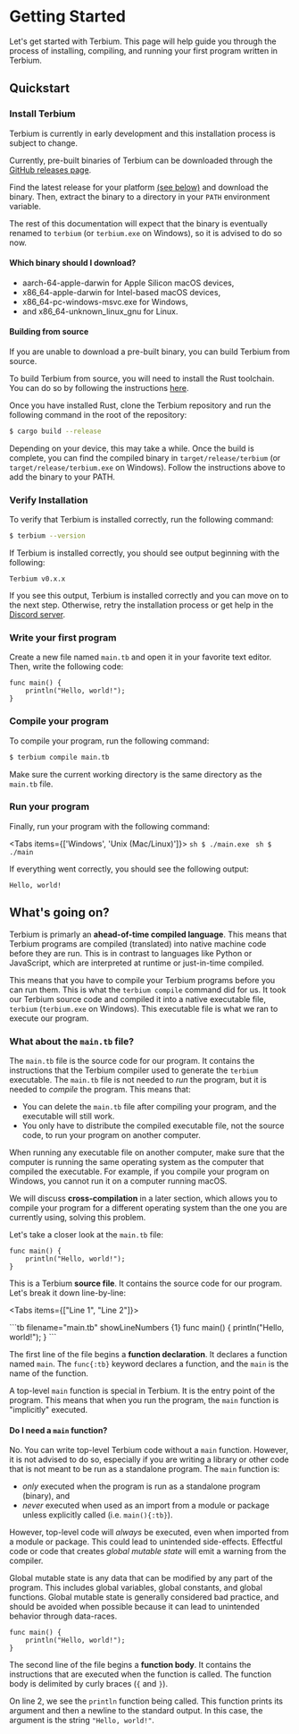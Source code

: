 
# Getting Started

Let's get started with Terbium. This page will help guide you through the process of installing, compiling, and running
your first program written in Terbium.

## Quickstart

<Steps>

### Install Terbium

<Callout type="warning">

Terbium is currently in early development and this installation process is subject to change.

</Callout>

Currently, pre-built binaries of Terbium can be downloaded through the
[GitHub releases page](https://github.com/terbium-lang/terbium/releases).

Find the latest release for your platform [(see below)](#which-binary-should-i-download) and download the binary.
Then, extract the binary to a directory in your `PATH` environment variable.

The rest of this documentation will expect that the binary is eventually renamed to `terbium` (or `terbium.exe` on Windows), so it is advised to do so now.

#### Which binary should I download?

* aarch-64-apple-darwin for Apple Silicon macOS devices,
* x86_64-apple-darwin for Intel-based macOS devices,
* x86_64-pc-windows-msvc.exe for Windows,
* and x86_64-unknown_linux_gnu for Linux.

#### Building from source

If you are unable to download a pre-built binary, you can build Terbium from source.

To build Terbium from source, you will need to install the Rust toolchain. You can do so by following the instructions
[here](https://doc.rust-lang.org/book/ch01-01-installation.html).

Once you have installed Rust, clone the Terbium repository and run the following command in the root of the repository:

```sh
$ cargo build --release
```

Depending on your device, this may take a while. Once the build is complete, you can find the compiled binary in
`target/release/terbium` (or `target/release/terbium.exe` on Windows). Follow the instructions above to add the binary
to your PATH.

### Verify Installation

To verify that Terbium is installed correctly, run the following command:

```sh
$ terbium --version
```

If Terbium is installed correctly, you should see output beginning with the following:

```
Terbium v0.x.x
```

If you see this output, Terbium is installed correctly and you can move on to the next step. Otherwise, retry
the installation process or get help in the [Discord server](https://discord.gg/FqtZ6akWpd).

### Write your first program

Create a new file named `main.tb` and open it in your favorite text editor. Then, write the following code:

```tb filename="main.tb"
func main() {
    println("Hello, world!");
}
```

### Compile your program

To compile your program, run the following command:

```sh
$ terbium compile main.tb
```

<Callout>

Make sure the current working directory is the same directory as the `main.tb` file.

</Callout>

  ### Run your program

Finally, run your program with the following command:

<Tabs items={['Windows', 'Unix (Mac/Linux)']}>
  <Tab>
    ```sh
    $ ./main.exe
    ```
  </Tab>
  <Tab>
    ```sh
    $ ./main
    ```
  </Tab>
</Tabs>

If everything went correctly, you should see the following output:

```
Hello, world!
```

</Steps>

## What's going on?

Terbium is primarly an **ahead-of-time compiled language**. This means that Terbium programs are compiled (translated)
into native machine code before they are run. This is in contrast to languages like Python or JavaScript, which are
interpreted at runtime or just-in-time compiled.

This means that you have to compile your Terbium programs before you can run them. This is what the `terbium compile`
command did for us. It took our Terbium source code and compiled it into a native executable file, `terbium`
(`terbium.exe` on Windows). This executable file is what we ran to execute our program.

### What about the `main.tb` file?

The `main.tb` file is the source code for our program. It contains the instructions that the Terbium compiler used to
generate the `terbium` executable. The `main.tb` file is not needed to *run* the program,
but it is needed to *compile* the program. This means that:

* You can delete the `main.tb` file after compiling your program, and the executable will still work.
* You only have to distribute the compiled executable file, not the source code, to run your program on another computer.

<Callout type="warning">

When running any executable file on another computer, make sure that the computer is running the same operating system
as the computer that compiled the executable. For example, if you compile your program on Windows, you cannot run it on
a computer running macOS.

We will discuss **cross-compilation** in a later section, which allows you to compile your program for a different
operating system than the one you are currently using, solving this problem.

</Callout>

Let's take a closer look at the `main.tb` file:

```tb filename="main.tb" showLineNumbers
func main() {
    println("Hello, world!");
}
```

This is a Terbium **source file**. It contains the source code for our program. Let's break it down line-by-line:

<Tabs items={["Line 1", "Line 2"]}>

<Tab>
```tb filename="main.tb" showLineNumbers {1}
func main() {
    println("Hello, world!");
}
```

The first line of the file begins a **function declaration**. It declares a function named `main`. The `func{:tb}`
keyword declares a function, and the `main` is the name of the function.

A top-level `main` function is special in Terbium. It is the entry point of the program. This means that when you run
the program, the `main` function is "implicitly" executed.

#### Do I need a `main` function?

No. You can write top-level Terbium code without a `main` function. However, it is not advised to do so, especially if
you are writing a library or other code that is not meant to be run as a standalone program. The `main` function is:

* *only* executed when the program is run as a standalone program (binary), and
* *never* executed when used as an import from a module or package unless explicitly called (i.e. `main(){:tb}`).

However, top-level code will *always* be executed, even when imported from a module or package. This could lead to
unintended side-effects. Effectful code or code that creates *global mutable state* will emit a warning from the
compiler.

<Callout type="info">

Global mutable state is any data that can be modified by any part of the program. This includes global variables,
global constants, and global functions. Global mutable state is generally considered bad practice, and should be
avoided when possible because it can lead to unintended behavior through data-races.

</Callout>

</Tab>

<Tab>

```tb filename="main.tb" showLineNumbers {2}
func main() {
    println("Hello, world!");
}
```

The second line of the file begins a **function body**. It contains the instructions that are executed when the
function is called. The function body is delimited by curly braces (`{` and `}`).

On line 2, we see the `println` function being called. This function prints its argument and then a newline to the
standard output. In this case, the argument is the string `"Hello, world!"`.

</Tab>

</Tabs>
